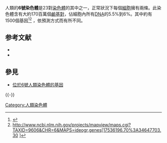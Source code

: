 {{染色體
|名称=6號染色體
|染色體圖=Chromosome 6.svg
|标题=6號染色體
|物種=''Homo sapiens''
|類型=[[體染色體|體染色體]]
|基因數量=1100-1600
}}
人類的'''6號染色體'''是23對[[染色體|染色體]]的其中之一，正常狀況下每個[[細胞|細胞]]擁有兩條。此染色體含有大約170百萬個[[鹼基對|鹼基對]]，佔細胞內所有[[DNA|DNA]]的5.5%到6%。其中約有1500個基因<ref>{{cite journal |vauthors = Mungall AJ, Palmer SA, Sims SK, Edwards CA, Ashurst JL, Wilming L, Jones MC, Horton R, Hunt SE, Scott CE, Gilbert JG, Clamp ME, Bethel G, Milne S, Ainscough R, Almeida JP, Ambrose KD, Andrews TD, Ashwell RI, Babbage AK, Bagguley CL, Bailey J, Banerjee R, Barker DJ, Barlow KF, Bates K, Beare DM, Beasley H, Beasley O, Bird CP, Blakey S, Bray-Allen S, Brook J, Brown AJ, Brown JY, Burford DC, Burrill W, Burton J, Carder C, Carter NP, Chapman JC, Clark SY, Clark G, Clee CM, Clegg S, Cobley V, Collier RE, Collins JE, Colman LK, Corby NR, Coville GJ, Culley KM, Dhami P, Davies J, Dunn M, Earthrowl ME, Ellington AE, Evans KA, Faulkner L, Francis MD, Frankish A, Frankland J, French L, Garner P, Garnett J, Ghori MJ, Gilby LM, Gillson CJ, Glithero RJ, Grafham DV, Grant M, Gribble S, Griffiths C, Griffiths M, Hall R, Halls KS, Hammond S, Harley JL, Hart EA, Heath PD, Heathcott R, Holmes SJ, Howden PJ, Howe KL, Howell GR, Huckle E, Humphray SJ, Humphries MD, Hunt AR, Johnson CM, Joy AA, Kay M, Keenan SJ, Kimberley AM, King A, Laird GK, Langford C, Lawlor S, Leongamornlert DA, Leversha M, Lloyd CR, Lloyd DM, Loveland JE, Lovell J, Martin S, Mashreghi-Mohammadi M, Maslen GL, Matthews L, McCann OT, McLaren SJ, McLay K, McMurray A, Moore MJ, Mullikin JC, Niblett D, Nickerson T, Novik KL, Oliver K, Overton-Larty EK, Parker A, Patel R, Pearce AV, Peck AI, Phillimore B, Phillips S, Plumb RW, Porter KM, Ramsey Y, Ranby SA, Rice CM, Ross MT, Searle SM, Sehra HK, Sheridan E, Skuce CD, Smith S, Smith M, Spraggon L, Squares SL, Steward CA, Sycamore N, Tamlyn-Hall G, Tester J, Theaker AJ, Thomas DW, Thorpe A, Tracey A, Tromans A, Tubby B, Wall M, Wallis JM, West AP, White SS, Whitehead SL, Whittaker H, Wild A, Willey DJ, Wilmer TE, Wood JM, Wray PW, Wyatt JC, Young L, Younger RM, Bentley DR, Coulson A, Durbin R, Hubbard T, Sulston JE, Dunham I, Rogers J, Beck S|display-authors = 6 |title=The DNA sequence and analysis of human chromosome 6 |journal=Nature |volume=425 |issue=6960 |pages=805–11 |date=October 2003 |pmid=14574404 |doi=10.1038/nature02055 |doi-access=free |bibcode=2003Natur.425..805M }}</ref><ref>http://www.ncbi.nlm.nih.gov/projects/mapview/maps.cgi?TAXID=9606&CHR=6&MAPS=ideogr,genes[17536196.70%3A34647703.30 {{Wayback|url=http://www.ncbi.nlm.nih.gov/projects/mapview/maps.cgi?TAXID=9606&CHR=6&MAPS=ideogr,genes[17536196.70%3A34647703.30 |date=20190215075840 }}]{{失效連結|date={{safesubst:#time:c}}}}</ref>
，依預測方式而有所不同。

== 参考文献 ==
{{Refbegin}}
{{Reflist}}
* {{cite journal en| author=Gilbert F | title=Chromosome 6 | journal=Genet Test | year=2002 | pages=341-58 | volume=6 | issue=4  | id={{PMID|12537662}}}}
* {{cite journal en| author=Mungall AJ ''et al''| title=The DNA sequence and analysis of human chromosome 6 | journal=Nature | year=2003 | pages=805-11 | volume=425 | issue=6960  | id={{PMID|14574404}}}}
{{Refend}}

==參見==
*[[:Category:位於6號人類染色體的基因|位於6號人類染色體的基因]]
{{Commons category|Human chromosome 6|6號人類染色體}}
{{-}}
{{人类基因组}}
{{genetics-stub}}

[[Category:人類染色體|Category:人類染色體]]